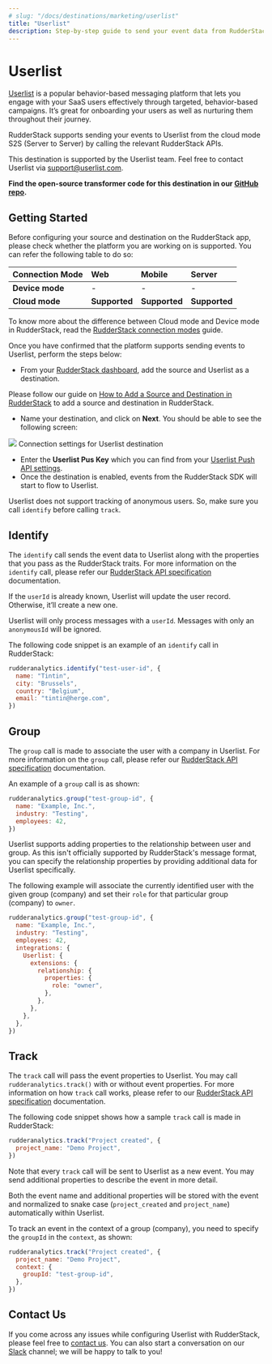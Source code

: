 ```yaml
---
# slug: "/docs/destinations/marketing/userlist"
title: "Userlist"
description: Step-by-step guide to send your event data from RudderStack to Userlist
---
```


# Userlist

[Userlist](https://userlist.com) is a popular behavior-based messaging platform that lets you engage with your SaaS users effectively through targeted, behavior-based campaigns. It’s great for onboarding your users as well as nurturing them throughout their journey.

RudderStack supports sending your events to Userlist from the cloud mode S2S \(Server to Server\) by calling the relevant RudderStack APIs.

<div class="successBlock">

  This destination is supported by the Userlist team. Feel free to contact
  Userlist via <a href="mailto:support@userlist.com">support@userlist.com</a>.
</div>

<div class="successBlock">

  **Find the open-source transformer code for this destination in our <a href="https://github.com/rudderlabs/rudder-transformer/tree/master/v0/destinations/userlist">GitHub repo</a>.**
</div>

## Getting Started

Before configuring your source and destination on the RudderStack app, please check whether the platform you are working on is supported. You can refer the following table to do so:

| **Connection Mode** | **Web**       | **Mobile**    | **Server**    |
| :------------------ | :------------ | :------------ | :------------ |
| **Device mode**     | -             | -             | -             |
| **Cloud mode**      | **Supported** | **Supported** | **Supported** |

<div class="infoBlock">

To know more about the difference between Cloud mode and Device mode in RudderStack, read the <a href="../../get-started/rudderstack-connection-modes">RudderStack connection modes</a> guide.

</div>

Once you have confirmed that the platform supports sending events to Userlist, perform the steps below:

- From your [RudderStack dashboard](https://app.rudderlabs.com/), add the source and Userlist as a destination.

<div class="infoBlock">

Please follow our guide on <a href="../connections/adding-source-and-destination-rudderstack">How to Add a Source and Destination in RudderStack</a> to add a source and destination in RudderStack.

</div>

- Name your destination, and click on **Next**. You should be able to see the following screen:

<img src="../../../../images/assets/userlist.png" />
<span class="imageTitle">Connection settings for Userlist destination</span>

- Enter the **Userlist Pus Key** which you can find from your [Userlist Push API settings](https://app.userlist.com/settings/push).
- Once the destination is enabled, events from the RudderStack SDK will start to flow to Userlist.

<div class="warningBlock">

Userlist does not support tracking of anonymous users. So, make sure you call `identify` before calling `track`.
</div>

## Identify

The `identify` call sends the event data to Userlist along with the properties that you pass as the RudderStack traits. For more information on the `identify` call, please refer our [RudderStack API specification](https://rudderstack.com/docs/get-started/rudderstack-api-spec) documentation.

If the `userId` is already known, Userlist will update the user record. Otherwise, it’ll create a new one.

<div class="warningBlock">

Userlist will only process messages with a `userId`. Messages with only an `anonymousId` will be ignored.

</div>

The following code snippet is an example of an `identify` call in RudderStack:

```javascript
rudderanalytics.identify("test-user-id", {
  name: "Tintin",
  city: "Brussels",
  country: "Belgium",
  email: "tintin@herge.com",
})
```

## Group

The `group` call is made to associate the user with a company in Userlist. For more information on the `group` call, please refer our [RudderStack API specification](https://rudderstack.com/docs/get-started/rudderstack-api-spec) documentation.

An example of a `group` call is as shown:

```javascript
rudderanalytics.group("test-group-id", {
  name: "Example, Inc.",
  industry: "Testing",
  employees: 42,
})
```

<div class="infoBlock">

Userlist supports adding properties to the relationship between user and group. As this isn't officially supported by RudderStack's message format, you can specify the relationship properties by providing additional data for Userlist specifically.

</div>

The following example will associate the currently identified user with the given group \(company\) and set their `role` for that particular group \(company\) to `owner`.

```javascript
rudderanalytics.group("test-group-id", {
  name: "Example, Inc.",
  industry: "Testing",
  employees: 42,
  integrations: {
    Userlist: {
      extensions: {
        relationship: {
          properties: {
            role: "owner",
          },
        },
      },
    },
  },
})
```

## Track

The `track` call will pass the event properties to Userlist. You may call `rudderanalytics.track()` with or without event properties. For more information on how `track` call works, please refer to our [RudderStack API specification](https://rudderstack.com/docs/get-started/rudderstack-api-spec) documentation.

The following code snippet shows how a sample `track` call is made in RudderStack:

```javascript
rudderanalytics.track("Project created", {
  project_name: "Demo Project",
})
```

<div class="infoBlock">

Note that every `track` call will be sent to Userlist as a new event. You may send additional properties to describe the event in more detail.

Both the event name and additional properties will be stored with the event and normalized to snake case \(`project_created` and `project_name`\) automatically within Userlist.

</div>

To track an event in the context of a group \(company\), you need to specify the `groupId` in the `context`, as shown:

```javascript
rudderanalytics.track("Project created", {
  project_name: "Demo Project",
  context: {
    groupId: "test-group-id",
  },
})
```

## Contact Us

If you come across any issues while configuring Userlist with RudderStack, please feel free to [contact us](mailto:docs@rudderstack.com). You can also start a conversation on our [Slack](https://rudderstack.com/join-rudderstack-slack-community) channel; we will be happy to talk to you!
